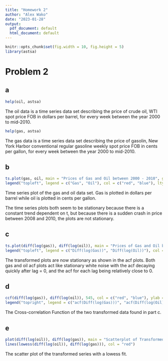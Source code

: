 ```yaml
---
title: "Homework 2"
author: "Alex Wako"
date: "2023-01-28"
output:
  pdf_document: default
  html_document: default
---
```


```r
knitr::opts_chunk$set(fig.width = 10, fig.height = 5) 
library(astsa)
```

# Problem 2

## a

```r
help(oil, astsa)
```

The oil data is a time series data set describing the price of crude oil, WTI spot price FOB in dollars per barrel, for every week between the year 2000 to mid-2010.

```r
help(gas, astsa)
```

The gas data is a time series data set describing the price of gasolin, New York Harbor conventional regular gasoline weekly spot price FOB in cents per gallon, for every week between the year 2000 to mid-2010.

## b

```r
ts.plot(gas, oil, main = "Prices of Gas and Oil between 2000 - 2010", gpars = list(col = c("red", "blue")))
legend("topleft", legend = c("Gas", "Oil"), col = c("red", "blue"), lty = 1)
```

Time series plot of the gas and oil data set. Gas is plotted in dollars per barrel while oil is plotted in cents per gallon.

The time series plots both seem to be stationary because there is a constant trend dependent on t, but because there is a sudden crash in price between 2008 and 2010, the plots are not stationary.

## c

```r
ts.plot(diff(log(gas)), diff(log(oil)), main = "Prices of Gas and Oil between 2000 - 2010", gpars = list(col = c("red", "blue")))
legend("topleft", legend = c("Diff(log(Gas))", "Diff(log(Oil))"), col = c("red", "blue"), lty = 1)
```

The transformed plots are now stationary as shown in the acf plots. Both gas and oil acf plots act like stationary white noise with the acf decaying quickly after lag = 0, and the acf for each lag being relatively close to 0.

## d

```r
ccf(diff(log(gas)), diff(log(oil)), 545, col = c("red", "blue"), ylab = "Cross-correlation Function", main = "Cross-correlation Function of the Transformed Data of Gas and Oil")
legend("topright", legend = c("acf(Diff(log(Gas)))", "acf(Diff(log(Oil)))"), col = c("red", "blue"), lty = 1)
```

The Cross-correlation Function of the two transformed data found in part c.

## e

```r
plot(diff(log(oil)), diff(log(gas)), main = "Scatterplot of Transformed Time Series of Gas and Oil with a Lowess Fit")
lines(lowess(diff(log(oil)), diff(log(gas))), col = "red")
```

The scatter plot of the transformed series with a lowess fit.



